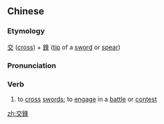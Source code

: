 {{also|交锋}}
==Chinese==
{{zh-forms|s=交锋}}

===Etymology===
[[交]] ([[cross]]) + [[鋒]] ([[tip]] of a [[sword]] or [[spear]])

===Pronunciation===
{{zh-pron
|m=jiāofēng
|c=gaau1 fung1
|mn=kau-hong
|cat=v
}}

===Verb===
{{zh-verb}}

# to [[cross]] [[sword]]s; to [[engage]] in a [[battle]] or [[contest]]

[[zh:交鋒]]